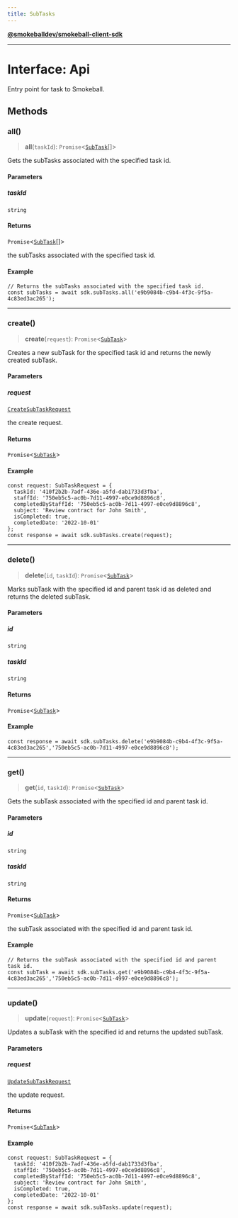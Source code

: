 ```yaml
---
title: SubTasks
---
```

[**@smokeballdev/smokeball-client-sdk**](./../../../../README)

***

# Interface: Api

Entry point for task to Smokeball.

## Methods

### all()

> **all**(`taskId`): `Promise`\<[`SubTask`](./SubTask)[]\>

Gets the subTasks associated with the specified task id.

#### Parameters

##### taskId

`string`

#### Returns

`Promise`\<[`SubTask`](./SubTask)[]\>

the subTasks associated with the specified task id.

#### Example

```
// Returns the subTasks associated with the specified task id.
const subTasks = await sdk.subTasks.all('e9b9084b-c9b4-4f3c-9f5a-4c83ed3ac265');
```

***

### create()

> **create**(`request`): `Promise`\<[`SubTask`](./SubTask)\>

Creates a new subTask for the specified task id and returns the newly created subTask.

#### Parameters

##### request

[`CreateSubTaskRequest`](./CreateSubTaskRequest)

the create request.

#### Returns

`Promise`\<[`SubTask`](./SubTask)\>

#### Example

```
const request: SubTaskRequest = {
  taskId: '410f2b2b-7adf-436e-a5fd-dab1733d3fba',
  staffId: '750eb5c5-ac0b-7d11-4997-e0ce9d8896c8',
  completedByStaffId: '750eb5c5-ac0b-7d11-4997-e0ce9d8896c8',
  subject: 'Review contract for John Smith',
  isCompleted: true,
  completedDate: '2022-10-01'
};
const response = await sdk.subTasks.create(request);
```

***

### delete()

> **delete**(`id`, `taskId`): `Promise`\<[`SubTask`](./SubTask)\>

Marks subTask with the specified id and parent task id as deleted and returns the deleted subTask.

#### Parameters

##### id

`string`

##### taskId

`string`

#### Returns

`Promise`\<[`SubTask`](./SubTask)\>

#### Example

```
const response = await sdk.subTasks.delete('e9b9084b-c9b4-4f3c-9f5a-4c83ed3ac265','750eb5c5-ac0b-7d11-4997-e0ce9d8896c8');
```

***

### get()

> **get**(`id`, `taskId`): `Promise`\<[`SubTask`](./SubTask)\>

Gets the subTask associated with the specified id and parent task id.

#### Parameters

##### id

`string`

##### taskId

`string`

#### Returns

`Promise`\<[`SubTask`](./SubTask)\>

the subTask associated with the specified id and parent task id.

#### Example

```
// Returns the subTask associated with the specified id and parent task id.
const subTask = await sdk.subTasks.get('e9b9084b-c9b4-4f3c-9f5a-4c83ed3ac265','750eb5c5-ac0b-7d11-4997-e0ce9d8896c8');
```

***

### update()

> **update**(`request`): `Promise`\<[`SubTask`](./SubTask)\>

Updates a subTask with the specified id and returns the updated subTask.

#### Parameters

##### request

[`UpdateSubTaskRequest`](./UpdateSubTaskRequest)

the update request.

#### Returns

`Promise`\<[`SubTask`](./SubTask)\>

#### Example

```
const request: SubTaskRequest = {
  taskId: '410f2b2b-7adf-436e-a5fd-dab1733d3fba',
  staffId: '750eb5c5-ac0b-7d11-4997-e0ce9d8896c8',
  completedByStaffId: '750eb5c5-ac0b-7d11-4997-e0ce9d8896c8',
  subject: 'Review contract for John Smith',
  isCompleted: true,
  completedDate: '2022-10-01'
};
const response = await sdk.subTasks.update(request);
```
